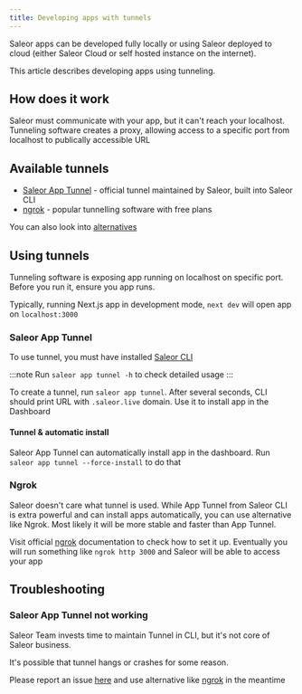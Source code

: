 ```yaml
---
title: Developing apps with tunnels
---
```


Saleor apps can be developed fully locally or using Saleor deployed to cloud (either Saleor Cloud or self hosted instance on the internet).

This article describes developing apps using tunneling.

## How does it work

Saleor must communicate with your app, but it can't reach your localhost. Tunneling software creates a proxy,
allowing access to a specific port from localhost to publically accessible URL

<!-- Consider diagram -->

## Available tunnels

- [Saleor App Tunnel](#saleor-app-tunnel) - official tunnel maintained by Saleor, built into Saleor CLI
- [ngrok](https://ngrok.com/) - popular tunnelling software with free plans

You can also look into [alternatives](https://github.com/anderspitman/awesome-tunneling)

## Using tunnels

Tunneling software is exposing app running on localhost on specific port. Before you run it, ensure you app runs.

Typically, running Next.js app in development mode, `next dev` will open app on `localhost:3000`

### Saleor App Tunnel

To use tunnel, you must have installed [Saleor CLI](https://www.npmjs.com/package/@saleor/cli)

:::note
Run `saleor app tunnel -h` to check detailed usage
:::

To create a tunnel, run `saleor app tunnel`. After several seconds, CLI should print URL with `.saleor.live` domain.
Use it to install app in the Dashboard

#### Tunnel & automatic install

Saleor App Tunnel can automatically install app in the dashboard. Run `saleor app tunnel --force-install` to do that

### Ngrok

Saleor doesn't care what tunnel is used. While App Tunnel from Saleor CLI is extra powerful and can install apps automatically,
you can use alternative like Ngrok. Most likely it will be more stable and faster than App Tunnel.

Visit official [ngrok](https://ngrok.com/) documentation to check how to set it up.
Eventually you will run something like `ngrok http 3000` and Saleor will be able to access your app

## Troubleshooting

### Saleor App Tunnel not working

Saleor Team invests time to maintain Tunnel in CLI, but it's not core of Saleor business.

It's possible that tunnel hangs or crashes for some reason.

Please report an issue [here](https://github.com/saleor/saleor-cli/issues/new?assignees=&labels=bug,tunnel&template=cli-bug-report.md&title=)
and use alternative like [ngrok](#ngrok) in the meantime
